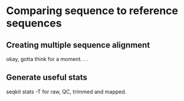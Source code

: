 # Comparing sequence to reference sequences

## Creating multiple sequence alignment

okay, gotta think for a moment. . .

## Generate useful stats

seqkit stats -T for raw, QC, trimmed and mapped.